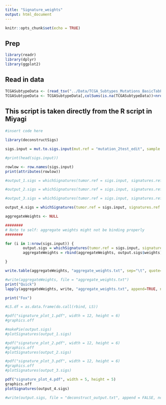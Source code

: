 ```yaml
---
title: "Signature_weights"
output: html_document
---
```


```r
knitr::opts_chunk$set(echo = TRUE)
```

## Prep

```r
library(readr)
library(dplyr)
library(ggplot2)
```

## Read in data

```r
TCGASubtypeData <- (read_tsv("../Data/TCGA_Subtypes_Mutations_BasicTabFormatted.txt"))
TCGASubtypeData <- TCGASubtypeData[,colSums(is.na(TCGASubtypeData))<nrow(TCGASubtypeData)]
```

####
## This script is taken directly from the R script in Miyagi
####

```r

#insert code here

library(deconstructSigs)

sigs.input = mut.to.sigs.input(mut.ref = "mutation_2test_edit", sample.id = "sample", chr = "chr", pos = "start", ref = "reference", alt = "alt")

#print(head(sigs.input))

rowlow <- row.names(sigs.input)
print(attributes(rowlow))

#output_1.sigs = whichSignatures(tumor.ref = sigs.input, signatures.ref = signatures.nature2013, sample.id="TCGA-AN-A0XU-01", contexts.needed = TRUE, tri.counts.method="exome")

#output_2.sigs = whichSignatures(tumor.ref = sigs.input, signatures.ref = signatures.nature2013, sample.id="TCGA-D8-A27M-01", contexts.needed = TRUE, tri.counts.method="exome")

#output_3.sigs = whichSignatures(tumor.ref = sigs.input, signatures.ref = signatures.nature2013, sample.id="TCGA-BH-A0WA-01", contexts.needed = TRUE, tri.counts.method="exome")

output_4.sigs = whichSignatures(tumor.ref = sigs.input, signatures.ref = signatures.nature2013, sample.id="TCGA-AC-A5EH-01", contexts.needed = TRUE, tri.counts.method="exome")

aggregateWeights <- NULL

########
# Note to self: aggregate weights might not be binding properly
########

for (i in 1:nrow(sigs.input)) {
        output.sigs = whichSignatures(tumor.ref = sigs.input, signatures.ref = signatures.nature2013, sample.id=rowlow[i], contexts.needed = TRUE, tri.counts.method="exome")
        aggregateWeights = rbind(aggregateWeights, output.sigs$weights)

}

write.table(aggregateWeights, "aggregate_weights.txt", sep="\t", quote=FALSE, col.names=NA)

#write(aggregateWeights, file = "aggregate_weights.txt")
print("Quick")
lapply(aggregateWeights, write, "aggregate_weights.txt", append=TRUE, ncolumns= 1000)

print("Fox")

#LS.df = as.data.frame(do.call(rbind, LS))

#pdf("signature_plot_1.pdf", width = 12, height = 6) 
#graphics.off

#makePie(output.sigs)
#plotSignatures(output_1.sigs)

#pdf("signature_plot_2.pdf", width = 12, height = 6)
#graphics.off
#plotSignatures(output_2.sigs)

#pdf("signature_plot_3.pdf", width = 12, height = 6)
#graphics.off
#plotSignatures(output_3.sigs)

pdf("signature_plot_4.pdf", width = 5, height = 5)
graphics.off
plotSignatures(output_4.sigs)

#write(output.sigs, file = "deconstruct_output.txt", append = FALSE, ncolumns = if(is.character(output.sigs)) 1 else 5, sep = "\t")


```


